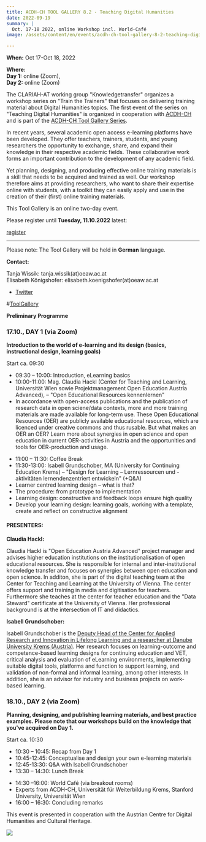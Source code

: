 ```yaml
---
title: ACDH-CH TOOL GALLERY 8.2 - Teaching Digital Humanities
date: 2022-09-19
summary: |
  Oct. 17-18 2022, online Workshop incl. World-Café
image: /assets/content/en/events/acdh-ch-tool-gallery-8-2-teaching-digital-humanities/image.jpg

---
```


**When:** Oct 17-Oct 18, 2022

**Where:\
Day 1:** online (Zoom),\
**Day 2:** online (Zoom)

The CLARIAH-AT working group "Knowledgetransfer" organizes a workshop series on "Train the Trainers" that focuses on delivering training material about Digital Humanities topics. The first event of the series on "Teaching Digital Humanities" is organized in cooperation with [ACDH-CH](https://www.oeaw.ac.at/acdh/) and is part of the [ACDH-CH Tool Gallery Series](https://www.oeaw.ac.at/acdh/events/event-series/acdh-ch-tool-galleries).

In recent years, several academic open access e-learning platforms have been developed. They offer teachers, trainers, students, and young researchers the opportunity to exchange, share, and expand their knowledge in their respective academic fields. These collaborative work forms an important contribution to the development of any academic field.

Yet planning, designing, and producing effective online training materials is a skill that needs to be acquired and trained as well. Our workshop therefore aims at providing researchers, who want to share their expertise online with students, with a toolkit they can easily apply and use in the creation of their (first) online training materials.

This Tool Gallery is an online two-day event.

Please register until **Tuesday, 11.10.2022** latest:

[register](https://oeaw-ac-at.zoom.us/meeting/register/tJctde2rrzIqH9GVjhTYAk3qYdmx6Qsru1Q4)

***

Please note: The Tool Gallery will be held in **German** language.

**Contact:**

Tanja Wissik: tanja.wissik(at)oeaw\.ac.at\
Elisabeth Königshofer: elisabeth.koenigshofer(at)oeaw\.ac.at

* [Twitter](https://twitter.com/search?f=tweets\&q=%23ToolGallery\&src=typd)

\#[ToolGallery](https://twitter.com/search?f=tweets\&q=%23ToolGallery\&src=typd)

**Preliminary Programme**

### 17.10., DAY 1 (via Zoom)

**Introduction to the world of e-learning and its design (basics, instructional design, learning goals)**

Start ca. 09:30

* 09:30 – 10:00: Introduction, eLearning basics
* 10:00-11:00: Mag. Claudia Hackl (Center for Teaching and Learning, Universität Wien sowie Projektmanagement Open Education Austria Advanced), – "Open Educational Resources kennenlernen"
* In accordance with open-access publications and the publication of research data in open sciene/data contexts, more and more training materials are made available for long-term use. These Open Educational Resources (OER) are publicly available educational resources, which are licenced under creative commons and thus rusable. But what makes an OER an OER? Learn more about synergies in open science and open education in current OER-activities in Austria and the opportunities and tools for OER-production and usage.

- 11:00 – 11:30: Coffee Break
- 11:30-13:00: Isabell Grundschober, MA (University for Continuing Education Krems) – "Design for Learning – Lernressourcen und -aktivitäten lernendenzentriert entwickeln" (+Q\&A)
- Learner centred learning design – what is that?
- The procedure: from prototype to implementation
- Learning design: constructive and feedback loops ensure high quality
- Develop your learning design: learning goals, working with a template, create and reflect on constructive alignment

#### PRESENTERS:

**Claudia Hackl:**

Claudia Hackl is "Open Education Austria Advanced" project manager and advises higher education institutions on the institutionalisation of open educational resources. She is responsible for internal and inter-institutional knowledge transfer and focuses on synergies between open education and open science. In additon, she is part of the digital teaching team at the Center for Teaching and Learning at the University of Vienna. The center offers support and training in media and digitisation for teachers. Furthermore she teaches at the center for teacher education and the "Data Steward" certificate at the University of Vienna. Her professional background is at the intersection of IT and didactics.

**Isabell Grundschober:**

Isabell Grundschober is the [Deputy Head of the Center for Applied Research and Innovation in Lifelong Learning and a researcher at Danube University Krems (Austria)](https://www.donau-uni.ac.at/de/universitaet/fakultaeten/bildung-kunst-architektur/departments/weiterbildungsforschung-bildungstechnologien/zentren/zentrum-fuer-angewandte-forschung-und-innovation-fuer-lebensbegleitendes-lernen.html). Her research focuses on learning-outcome and competence-based learning designs for continuing education and VET, critical analysis and evaluation of eLearning environments, implementing suitable digital tools, platforms and function to support learning, and validation of non-formal and informal learning, among other interests. In addition, she is an advisor for industry and business projects on work-based learning.

### **18.10., DAY 2 (via Zoom)**

**Planning, designing, and publishing learning materials, and best practice examples. Please note that our workshops build on the knowledge that you've acquired on Day 1.**

Start ca. 10:30

* 10:30 – 10:45: Recap from Day 1
* 10:45-12:45: Conceptualise and design your own e-learning materials
* 12:45-13:30: Q\&A with Isabell Grundschober
* 13:30 – 14:30: Lunch Break

- 14:30 –16:00: World Café (via breakout rooms)
- Experts from ACDH-CH, Universität für Weiterbildung Krems, Stanford University, Universität Wien
- 16:00 – 16:30: Concluding remarks

This event is presented in cooperation with the Austrian Centre for Digital Humanities and Cultural Heritage.

![](/assets/content/en/events/acdh-ch-tool-gallery-8-2-teaching-digital-humanities/acdh-ch-logo-short-version-928x1024.png)
